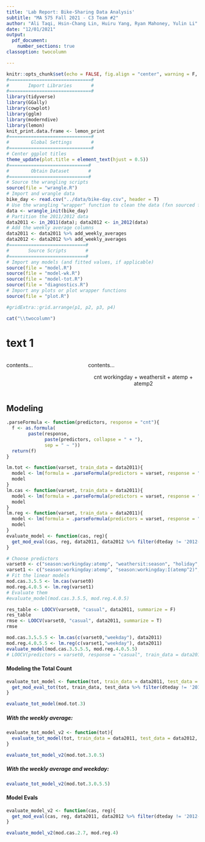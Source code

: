 ```yaml
---
title: 'Lab Report: Bike-Sharing Data Analysis'
subtitle: "MA 575 Fall 2021 - C3 Team #2"
author: "Ali Taqi, Hsin-Chang Lin, Huiru Yang, Ryan Mahoney, Yulin Li"
date: "12/01/2021"
output: 
  pdf_document: 
    number_sections: true
classoption: twocolumn

---
```


```r
knitr::opts_chunk$set(echo = FALSE, fig.align = "center", warning = F, message = F, fig.height = 4, fig.width = 6)
#==============================#
#       Import Libraries       #
#==============================#
library(tidyverse)
library(GGally)
library(cowplot)
library(gglm)
library(moderndive)
library(lemon)
knit_print.data.frame <- lemon_print
#==============================#
#        Global Settings       #
#==============================#
# Center ggplot titles
theme_update(plot.title = element_text(hjust = 0.5))
#=============================#
#        Obtain Dataset       #
#=============================#
# Source the wrangling scripts
source(file = "wrangle.R")
# Import and wrangle data
bike_day <- read.csv("../data/bike-day.csv", header = T)
# Use the wrangling "wrapper" function to clean the data (fxn sourced from wrangle.R)
data <- wrangle_init(bike_day)
# Partition the 2011/2012 data
data2011 <- in_2011(data); data2012 <- in_2012(data)
# Add the weekly average columns
data2011 <- data2011 %>% add_weekly_averages
data2012 <- data2012 %>% add_weekly_averages
#============================#
#       Source Scripts       #
#============================#
# Import any models (and fitted values, if applicable)
source(file = "model.R")
source(file = "model-wk.R")
source(file = "model-tot.R")
source(file = "diagnostics.R")
# Import any plots or plot wrapper functions
source(file = "plot.R")
```

```r
#gridExtra::grid.arrange(p1, p2, p3, p4)

```

```r
cat("\\twocolumn")
```

# text 1

:::::::::::::: {.columns}
::: {.column width="40%"}

contents...

:::
::: {.column width="60%"}

contents...

$$\text{cnt \~ workingday + weathersit + atemp + atemp\^2}$$

:::
::::::::::::::



## Modeling

```r
.parseFormula <- function(predictors, response = "cnt"){
  f <- as.formula(
        paste(response, 
              paste(predictors, collapse = " + "), 
              sep = " ~ "))
  return(f)
}
```

```r
lm.tot <- function(varset, train_data = data2011){
  model <- lm(formula = .parseFormula(predictors = varset, response = "cnt"), data = train_data)
  model
}
lm.cas <- function(varset, train_data = data2011){
  model <- lm(formula = .parseFormula(predictors = varset, response = "casual"), data = train_data)
  model
}
lm.reg <- function(varset, train_data = data2011){
  model <- lm(formula = .parseFormula(predictors = varset, response = "registered"), data = train_data)
  model
}
evaluate_model <- function(cas, reg){
  get_mod_eval(cas, reg, data2011, data2012 %>% filter(dteday != '2012-10-29'), scale_2012 = FALSE)
}
```

```r
# Choose predictors
varset0 <- c("season:workingday:atemp", "weathersit:season", "holiday", "wavg_cas")
varset1 <- c("season:workingday:atemp", "season:workingday:I(atemp^2)", "weathersit", "holiday", "wavg_reg")
# Fit the linear models
mod.cas.3.5.5 <- lm.cas(varset0)
mod.reg.4.0.5 <- lm.reg(varset1)
# Evaluate them
#evaluate_model(mod.cas.3.5.5, mod.reg.4.0.5)
```


```r
res_table <- LOOCV(varset0, "casual", data2011, summarize = F)
res_table
rmse <- LOOCV(varset0, "casual", data2011, summarize = T)
rmse
```

```r
mod.cas.3.5.5.5 <- lm.cas(c(varset0,"weekday"), data2011)
mod.reg.4.0.5.5 <- lm.reg(c(varset1,"weekday"), data2011)
evaluate_model(mod.cas.3.5.5.5, mod.reg.4.0.5.5)
# LOOCV(predictors = varset0, response = "casual", train_data = data2011)
```

#### Modeling the Total Count

```r
evaluate_tot_model <- function(tot, train_data = data2011, test_data = data2012, scale_2012 = TRUE){
  get_mod_eval_tot(tot, train_data, test_data %>% filter(dteday != '2012-10-29'), scale_2012 = scale_2012)
}
```

```r
evaluate_tot_model(mod.tot.3)
```

##### With the weekly average: 

```r
evaluate_tot_model_v2 <- function(tot){
  evaluate_tot_model(tot, train_data = data2011, test_data = data2012, scale_2012 = FALSE)
}
```

```r
evaluate_tot_model_v2(mod.tot.3.0.5)
```

##### With the weekly average and weekday:

```r
evaluate_tot_model_v2(mod.tot.3.0.5.5)
```

#### Model Evals

```r
evaluate_model_v2 <- function(cas, reg){
  get_mod_eval(cas, reg, data2011, data2012 %>% filter(dteday != '2012-10-29'), scale_2012 = FALSE)
}
```

```r
evaluate_model_v2(mod.cas.2.7, mod.reg.4)
```








